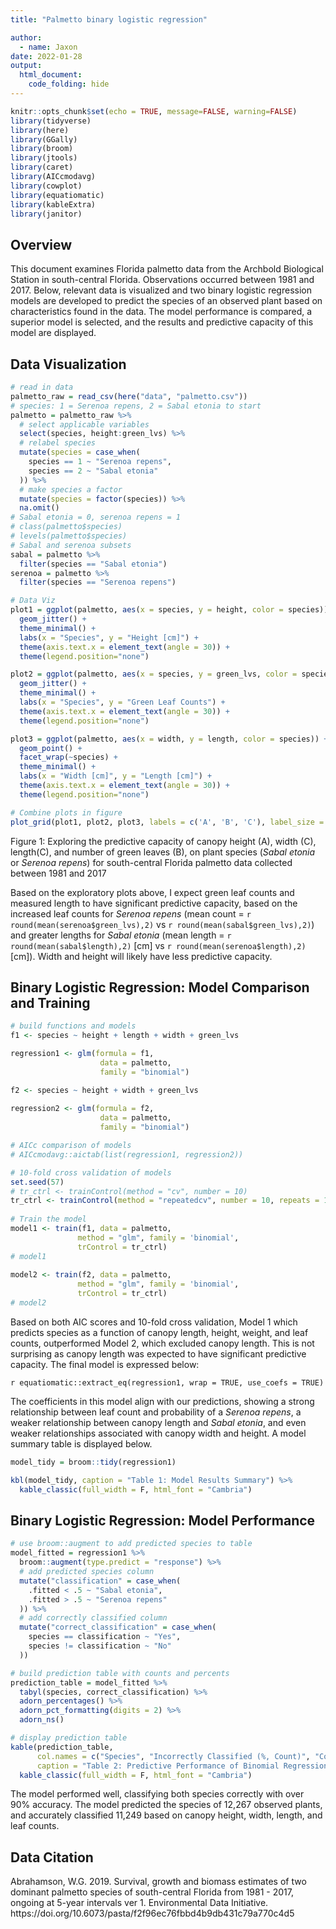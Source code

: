 ```yaml
---
title: "Palmetto binary logistic regression"

author:
  - name: Jaxon
date: 2022-01-28
output: 
  html_document:
    code_folding: hide
---
```


```r
knitr::opts_chunk$set(echo = TRUE, message=FALSE, warning=FALSE)
library(tidyverse)
library(here)
library(GGally)
library(broom)
library(jtools)
library(caret)
library(AICcmodavg)
library(cowplot)
library(equatiomatic)
library(kableExtra)
library(janitor)
```

## Overview

This document examines Florida palmetto data from the Archbold Biological Station in south-central Florida. Observations occurred between 1981 and 2017. Below, relevant data is visualized and two binary logistic regression models are developed to predict the species of an observed plant based on characteristics found in the data. The model performance is compared, a superior model is selected, and the results and predictive capacity of this model are displayed. 

## Data Visualization

```r
# read in data
palmetto_raw = read_csv(here("data", "palmetto.csv"))
# species: 1 = Serenoa repens, 2 = Sabal etonia to start
palmetto = palmetto_raw %>%
  # select applicable variables
  select(species, height:green_lvs) %>% 
  # relabel species
  mutate(species = case_when(
    species == 1 ~ "Serenoa repens",
    species == 2 ~ "Sabal etonia"
  )) %>% 
  # make species a factor
  mutate(species = factor(species)) %>% 
  na.omit()
# Sabal etonia = 0, serenoa repens = 1
# class(palmetto$species)
# levels(palmetto$species) 
# Sabal and serenoa subsets
sabal = palmetto %>% 
  filter(species == "Sabal etonia")  
serenoa = palmetto %>% 
  filter(species == "Serenoa repens") 
```

```r
# Data Viz
plot1 = ggplot(palmetto, aes(x = species, y = height, color = species)) +
  geom_jitter() +
  theme_minimal() + 
  labs(x = "Species", y = "Height [cm]") +
  theme(axis.text.x = element_text(angle = 30)) +
  theme(legend.position="none")

plot2 = ggplot(palmetto, aes(x = species, y = green_lvs, color = species)) +
  geom_jitter() +
  theme_minimal() + 
  labs(x = "Species", y = "Green Leaf Counts") +
  theme(axis.text.x = element_text(angle = 30)) +
  theme(legend.position="none")

plot3 = ggplot(palmetto, aes(x = width, y = length, color = species)) +
  geom_point() +
  facet_wrap(~species) +
  theme_minimal() + 
  labs(x = "Width [cm]", y = "Length [cm]") +
  theme(axis.text.x = element_text(angle = 30)) +
  theme(legend.position="none")

# Combine plots in figure
plot_grid(plot1, plot2, plot3, labels = c('A', 'B', 'C'), label_size = 12)
```

Figure 1: Exploring the predictive capacity of canopy height (A), width (C), length(C), and number of green leaves (B), on plant species (*Sabal etonia* or *Serenoa repens*) for south-central Florida palmetto data collected between 1981 and 2017

Based on the exploratory plots above, I expect green leaf counts and measured length to have significant predictive capacity, based on the increased leaf counts for *Serenoa repens* (mean count = `r round(mean(serenoa$green_lvs),2)` vs `r round(mean(sabal$green_lvs),2)`) and greater lengths for *Sabal etonia* (mean length = `r round(mean(sabal$length),2)` [cm] vs `r round(mean(serenoa$length),2)` [cm]).  Width and height will likely have less predictive capacity.

## Binary Logistic Regression: Model Comparison and Training

```r
# build functions and models
f1 <- species ~ height + length + width + green_lvs

regression1 <- glm(formula = f1,
                    data = palmetto,
                    family = "binomial")

f2 <- species ~ height + width + green_lvs
 
regression2 <- glm(formula = f2,
                    data = palmetto,
                    family = "binomial")
```

```r
# AICc comparison of models
# AICcmodavg::aictab(list(regression1, regression2))
```

```r
# 10-fold cross validation of models
set.seed(57) 
# tr_ctrl <- trainControl(method = "cv", number = 10)
tr_ctrl <- trainControl(method = "repeatedcv", number = 10, repeats = 10)
 
# Train the model
model1 <- train(f1, data = palmetto, 
               method = "glm", family = 'binomial',
               trControl = tr_ctrl)
# model1
 
model2 <- train(f2, data = palmetto, 
               method = "glm", family = 'binomial',
               trControl = tr_ctrl)
# model2
```

Based on both AIC scores and 10-fold cross validation, Model 1 which predicts species as a function of canopy length, height, weight, and leaf counts, outperformed Model 2, which excluded canopy length. This is not surprising as canopy length was expected to have significant predictive capacity. The final model is expressed below: 

`r equatiomatic::extract_eq(regression1, wrap = TRUE, use_coefs = TRUE)`

The coefficients in this model align with our predictions, showing a strong relationship between leaf count and probability of a *Serenoa repens*, a weaker relationship between canopy length and *Sabal etonia*, and even weaker relationships associated with canopy width and height. A model summary table is displayed below. 

```r
model_tidy = broom::tidy(regression1)

kbl(model_tidy, caption = "Table 1: Model Results Summary") %>%
  kable_classic(full_width = F, html_font = "Cambria")
```

## Binary Logistic Regression: Model Performance

```r
# use broom::augment to add predicted species to table
model_fitted = regression1 %>%
  broom::augment(type.predict = "response") %>% 
  # add predicted species column
  mutate("classification" = case_when(
    .fitted < .5 ~ "Sabal etonia", 
    .fitted > .5 ~ "Serenoa repens" 
  )) %>% 
  # add correctly classified column
  mutate("correct_classification" = case_when(
    species == classification ~ "Yes", 
    species != classification ~ "No"
  ))
```

```r
# build prediction table with counts and percents
prediction_table = model_fitted %>% 
  tabyl(species, correct_classification) %>% 
  adorn_percentages() %>% 
  adorn_pct_formatting(digits = 2) %>% 
  adorn_ns()

# display prediction table 
kable(prediction_table, 
      col.names = c("Species", "Incorrectly Classified (%, Count)", "Correctly Classified (%, Count)"),
      caption = "Table 2: Predictive Performance of Binomial Regression Model, Classification Accurace by Species") %>%
  kable_classic(full_width = F, html_font = "Cambria")
```

The model performed well, classifying both species correctly with over 90% accuracy. The model predicted the species of 12,267 observed plants, and accurately classified 11,249 based on canopy height, width, length, and leaf counts.

## Data Citation

Abrahamson, W.G. 2019. Survival, growth and biomass estimates of two dominant palmetto species of south-central Florida from 1981 - 2017, ongoing at 5-year intervals ver 1. Environmental Data Initiative. https://doi.org/10.6073/pasta/f2f96ec76fbbd4b9db431c79a770c4d5

